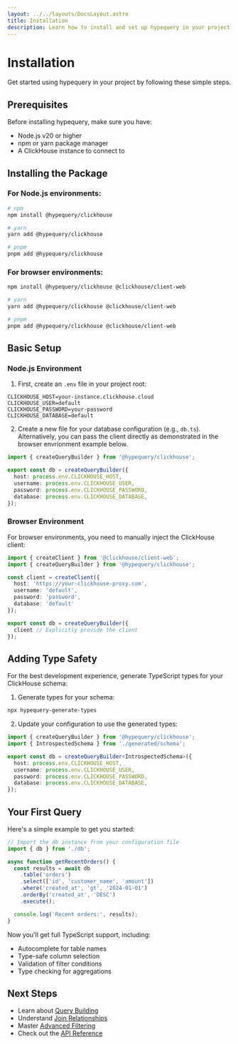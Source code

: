 ```yaml
---
layout: ../../layouts/DocsLayout.astro
title: Installation
description: Learn how to install and set up hypequery in your project
---
```


# Installation

Get started using hypequery in your project by following these simple steps.

## Prerequisites

Before installing hypequery, make sure you have:

 <ul>
     <li>Node.js v20 or higher</li>
     <li>npm or yarn package manager</li>
     <li>A ClickHouse instance to connect to</li>
   </ul>

## Installing the Package

### For Node.js environments:

```bash
# npm
npm install @hypequery/clickhouse

# yarn
yarn add @hypequery/clickhouse

# pnpm
pnpm add @hypequery/clickhouse

```

### For browser environments:

```bash
npm install @hypequery/clickhouse @clickhouse/client-web

# yarn
yarn add @hypequery/clickhouse @clickhouse/client-web

# pnpm
pnpm add @hypequery/clickhouse @clickhouse/client-web
```

## Basic Setup

### Node.js Environment

1. First, create an `.env` file in your project root:

```env
CLICKHOUSE_HOST=your-instance.clickhouse.cloud
CLICKHOUSE_USER=default
CLICKHOUSE_PASSWORD=your-password
CLICKHOUSE_DATABASE=default
```

2. Create a new file for your database configuration (e.g., `db.ts`). Alternatively, you can pass the client directly as demonstrated in the browser envrionment example below.

```typescript
import { createQueryBuilder } from '@hypequery/clickhouse';

export const db = createQueryBuilder({
  host: process.env.CLICKHOUSE_HOST,
  username: process.env.CLICKHOUSE_USER,
  password: process.env.CLICKHOUSE_PASSWORD,
  database: process.env.CLICKHOUSE_DATABASE,
});
```

### Browser Environment

For browser environments, you need to manually inject the ClickHouse client:

```typescript
import { createClient } from '@clickhouse/client-web';
import { createQueryBuilder } from '@hypequery/clickhouse';

const client = createClient({
  host: 'https://your-clickhouse-proxy.com',
  username: 'default',
  password: 'password',
  database: 'default'
});

export const db = createQueryBuilder({
  client // Explicitly provide the client
});
```

## Adding Type Safety

For the best development experience, generate TypeScript types for your ClickHouse schema:

1. Generate types for your schema:

```bash
npx hypequery-generate-types
```

2. Update your configuration to use the generated types:

```typescript
import { createQueryBuilder } from '@hypequery/clickhouse';
import { IntrospectedSchema } from './generated/schema';

export const db = createQueryBuilder<IntrospectedSchema>({
  host: process.env.CLICKHOUSE_HOST,
  username: process.env.CLICKHOUSE_USER,
  password: process.env.CLICKHOUSE_PASSWORD,
  database: process.env.CLICKHOUSE_DATABASE,
});
```

## Your First Query

Here's a simple example to get you started:

```typescript
// Import the db instance from your configuration file
import { db } from './db';

async function getRecentOrders() {
  const results = await db
    .table('orders')
    .select(['id', 'customer_name', 'amount'])
    .where('created_at', 'gt', '2024-01-01')
    .orderBy('created_at', 'DESC')
    .execute();

  console.log('Recent orders:', results);
}
```

Now you'll get full TypeScript support, including:
- Autocomplete for table names
- Type-safe column selection
- Validation of filter conditions
- Type checking for aggregations

## Next Steps

- Learn about [Query Building](/docs/guides/query-building)
- Understand [Join Relationships](/docs/guides/joins)
- Master [Advanced Filtering](/docs/guides/filtering)
- Check out the [API Reference](/docs/reference/api) 
